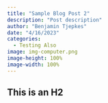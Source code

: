 ```yaml
---
title: "Sample Blog Post 2"
description: "Post description"
author: "Benjamin Tjepkes"
date: "4/16/2023"
categories:
  - Testing Also
image: img-computer.png
image-height: 100%
image-width: 100%
---
```


## This is an H2